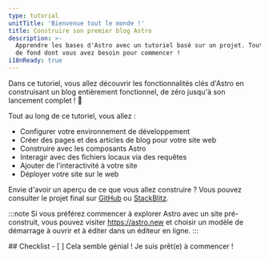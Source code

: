 ```yaml
---
type: tutorial
unitTitle: 'Bienvenue tout le monde !'
title: Construire son premier blog Astro
description: >-
  Apprendre les bases d'Astro avec un tutoriel basé sur un projet. Toutes les connaissances
  de fond dont vous avez besoin pour commencer !
i18nReady: true
---
```



<Lede>Dans ce tutoriel, vous allez découvrir les fonctionnalités clés d'Astro en construisant un blog entièrement fonctionnel, de zéro jusqu'à son lancement complet ! 🚀</Lede>

Tout au long de ce tutoriel, vous allez :
- Configurer votre environnement de développement
- Créer des pages et des articles de blog pour votre site web
- Construire avec les composants Astro
- Interagir avec des fichiers locaux via des requêtes
- Ajouter de l'interactivité à votre site
- Déployer votre site sur le web

Envie d'avoir un aperçu de ce que vous allez construire ? Vous pouvez consulter le projet final sur [GitHub](https://github.com/withastro/blog-tutorial-demo) ou [StackBlitz](https://stackblitz.com/github/withastro/blog-tutorial-demo/tree/complete?file=src%2Fpages%2Findex.astro).

:::note
Si vous préférez commencer à explorer Astro avec un site pré-construit, vous pouvez visiter https://astro.new et choisir un modèle de démarrage à ouvrir et à éditer dans un éditeur en ligne.
:::


<Box icon="check-list">
## Checklist

<Checklist>
- [ ] Cela semble génial ! Je suis prêt(e) à commencer !
</Checklist>
</Box>
